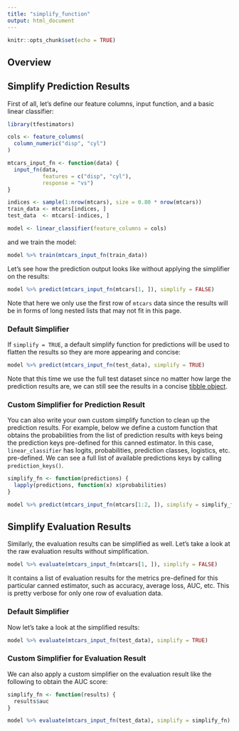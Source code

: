 ```yaml
---
title: "simplify_function"
output: html_document
---
```


```r
knitr::opts_chunk$set(echo = TRUE)
```

## Overview

## Simplify Prediction Results

First of all, let's define our feature columns, input function, and a basic linear classifier:

```r
library(tfestimators)

cols <- feature_columns( 
  column_numeric("disp", "cyl")
)

mtcars_input_fn <- function(data) {
  input_fn(data, 
           features = c("disp", "cyl"), 
           response = "vs")
}

indices <- sample(1:nrow(mtcars), size = 0.80 * nrow(mtcars))
train_data <- mtcars[indices, ]
test_data  <- mtcars[-indices, ]

model <- linear_classifier(feature_columns = cols)
```

and we train the model:

```r
model %>% train(mtcars_input_fn(train_data))
```

Let's see how the prediction output looks like without applying the simplifier on the results:

```r
model %>% predict(mtcars_input_fn(mtcars[1, ]), simplify = FALSE)
```

Note that here we only use the first row of `mtcars` data since the results will be in forms of long nested lists that may not fit in this page.


### Default Simplifier

If `simplify = TRUE`, a default simplify function for predictions will be used to flatten the results so they are more appearing and concise:

```r
model %>% predict(mtcars_input_fn(test_data), simplify = TRUE)
```

Note that this time we use the full test dataset since no matter how large the prediction results are, we can still see the results in a concise [tibble object](http://tibble.tidyverse.org/index.html). 

### Custom Simplifier for Prediction Result

You can also write your own custom simplify function to clean up the prediction results. For example, below we define a custom function that obtains the probabilities from the list of prediction results with keys being the prediction keys pre-defined for this canned estimator. In this case, `linear_classifier` has logits, probabilities, prediction classes, logistics, etc. pre-defined. We can see a full list of available predictions keys by calling `prediction_keys()`. 

```r
simplify_fn <- function(predictions) {
  lapply(predictions, function(x) x$probabilities)
}

model %>% predict(mtcars_input_fn(mtcars[1:2, ]), simplify = simplify_fn)
```

## Simplify Evaluation Results

Similarly, the evaluation results can be simplified as well. Let's take a look at the raw evaluation results without simplification. 

```r
model %>% evaluate(mtcars_input_fn(mtcars[1, ]), simplify = FALSE)
```
It contains a list of evaluation results for the metrics pre-defined for this particular canned estimator, such as accuracy, average loss, AUC, etc. This is pretty verbose for only one row of evaluation data. 

### Default Simplifier

Now let's take a look at the simplified results:

```r
model %>% evaluate(mtcars_input_fn(test_data), simplify = TRUE)
```

### Custom Simplifier for Evaluation Result

We can also apply a custom simplifier on the evaluation result like the following to obtain the AUC score:

```r
simplify_fn <- function(results) {
  results$auc 
}

model %>% evaluate(mtcars_input_fn(test_data), simplify = simplify_fn)
```

